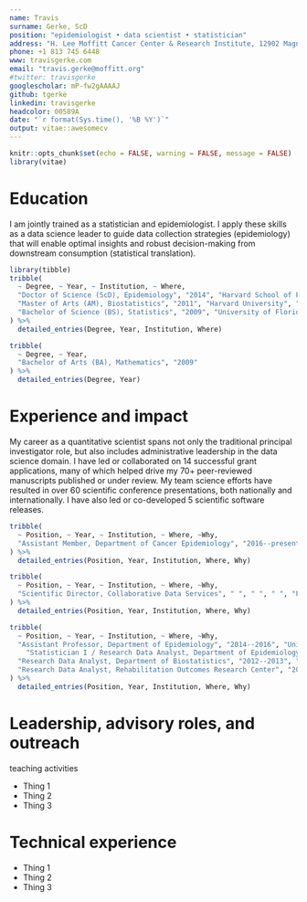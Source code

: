 ```yaml
---
name: Travis  
surname: Gerke, ScD
position: "epidemiologist • data scientist • statistician"
address: "H. Lee Moffitt Cancer Center & Research Institute, 12902 Magnolia Drive, Tampa, FL 33612"
phone: +1 813 745 6448
www: travisgerke.com
email: "travis.gerke@moffitt.org"
#twitter: travisgerke
googlescholar: mP-fw2gAAAAJ
github: tgerke
linkedin: travisgerke
headcolor: 00589A
date: "`r format(Sys.time(), '%B %Y')`"
output: vitae::awesomecv
---
```


```r
knitr::opts_chunk$set(echo = FALSE, warning = FALSE, message = FALSE)
library(vitae)
```

# Education
\emph{Summary:} I am jointly trained as a statistician and epidemiologist. I apply these skills as a data science leader to guide data collection strategies (epidemiology) that will enable optimal insights and robust decision-making from downstream consumption (statistical translation).

```r
library(tibble)
tribble(
  ~ Degree, ~ Year, ~ Institution, ~ Where,
  "Doctor of Science (ScD), Epidemiology", "2014", "Harvard School of Public Health", "Boston, MA",
  "Master of Arts (AM), Biostatistics", "2011", "Harvard University", "Cambridge, MA",
  "Bachelor of Science (BS), Statistics", "2009", "University of Florida", "Gainesville, FL"
) %>% 
  detailed_entries(Degree, Year, Institution, Where)
```

\vspace{-.7cm}
```r
tribble(
  ~ Degree, ~ Year,
  "Bachelor of Arts (BA), Mathematics", "2009"
) %>% 
  detailed_entries(Degree, Year)
```

# Experience and impact
\emph{Summary:} My career as a quantitative scientist spans not only the traditional principal investigator role, but also includes administrative leadership in the data science domain. I have led or collaborated on 14 successful grant applications, many of which helped drive my 70+ peer-reviewed manuscripts published or under review. My team science efforts have resulted in over 60 scientific conference presentations, both nationally and internationally. I have also led or co-developed 5 scientific software releases.

```r
tribble(
  ~ Position, ~ Year, ~ Institution, ~ Where, ~Why,
  "Assistant Member, Department of Cancer Epidemiology", "2016--present", "H. Lee Moffitt Cancer Center & Research Institute", "Tampa, FL", "Direct academic research lab with emphasis in: (i) developing modernized data science workflows for molecular epidemiology research; (ii) causal inference for decision science and real world evidence studies; (iii) reproducible data science frameworks"
) %>% 
  detailed_entries(Position, Year, Institution, Where, Why)
```

\vspace{-.6cm}
```r
tribble(
  ~ Position, ~ Year, ~ Institution, ~ Where, ~Why,
  "Scientific Director, Collaborative Data Services", " ", " ", " ", "Provide scientific and technical leadership for Moffitt's research data provisioning hub. Key initiatives include: (i) transition a traditionally Excel-based data group to modern R frameworks with git versioning; (ii) enhance interfacing with biostatistics/bioinformatics end-users to deliver analytically-ready data"
) %>% 
  detailed_entries(Position, Year, Institution, Where, Why)
```

\vspace{-.5cm}
```r
tribble(
  ~ Position, ~ Year, ~ Institution, ~ Where, ~Why,
  "Assistant Professor, Department of Epidemiology", "2014--2016", "University of Florida", "Gainesville, FL", "Direct research lab with emphasis in: (i) machine learning in studies of gene expression; (ii) methods for high-dimensional data reduction",
    "Statistician I / Research Data Analyst, Department of Epidemiology", "2011--2014", "Harvard School of Public Health", "Boston, MA", "As lead statistician in an epidemiology lab, ensure appropriate application of statistical methods and provide accompanying mentorship of students/postdocs as needed; as research data analyst, assist with manuscript and grant development",
  "Research Data Analyst, Department of Biostatistics", "2012--2013", "Dana-Farber Cancer Institute", "Boston, MA", "Lead Python developer in a collaboration with the Google Earth team to estimate public health impacts of global glacier retreat",
  "Research Data Analyst, Rehabilitation Outcomes Research Center", "2008--2009", "Department of Veterans Affairs", "Gainesville, FL", "Perform SAS-based econometric health-care delivery analyses",  
) %>% 
  detailed_entries(Position, Year, Institution, Where, Why)
```


# Leadership, advisory roles, and outreach
\emph{Summary:} teaching activities

 * Thing 1
 * Thing 2
 * Thing 3
 
# Technical experience

 * Thing 1
 * Thing 2
 * Thing 3
 
<!--
```r
tribble(
  ~Year, ~Type, ~Desc,
  1903, "Physics", "Awarded for her work on radioactivity with Pierre Curie and Henri Becquerel",
  1911, "Chemistry", "Awarded for the discovery of radium and polonium"
) %>% 
  brief_entries(
    glue::glue("Nobel Prize in {Type}"),
    Year, 
    Desc
  )
```
-->

<!--
# Publications

```r
scholar::get_publications("mP-fw2gAAAAJ&") %>% 
  filter(cites > 30) %>% 
  distinct(title, .keep_all = TRUE) %>%
  transmute(bibtype = "Article", author = as.character(author),
            title = as.character(title),
            journaltitle = as.character(journal), year, key = row_number()) %>% 
  RefManageR::as.BibEntry() %>% 
  RefManageR::WriteBib("gerke.bib")

bibliography_entries("gerke.bib")
```
-->
